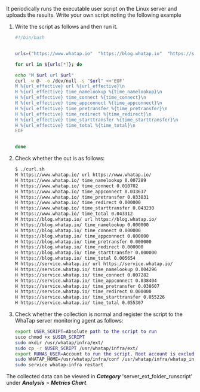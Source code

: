 It periodically runs the executable user script on the Linux server and uploads the results. Write your own script noting the following example

1. Write the script as follows and then run it.

    ```bash title='Linux Shell'
    #!/bin/bash


    urls=("https://www.whatap.io"  "https://blog.whatap.io"  "https://service.whatap.io")

    for url in ${urls[*]}; do

    echo "M $url url $url"
    curl -w @- -o /dev/null -s "$url" <<'EOF'
    M %{url_effective} url %{url_effective}\n
    H %{url_effective} time_namelookup %{time_namelookup}\n
    H %{url_effective} time_connect %{time_connect}\n
    H %{url_effective} time_appconnect %{time_appconnect}\n
    H %{url_effective} time_pretransfer %{time_pretransfer}\n
    H %{url_effective} time_redirect %{time_redirect}\n
    H %{url_effective} time_starttransfer %{time_starttransfer}\n
    H %{url_effective} time_total %{time_total}\n
    EOF


    done
    ```

2. Check whether the out is as follows:

    ```bash title='Linux Shell'
    $ ./curl.sh
    M https://www.whatap.io/ url https://www.whatap.io/
    H https://www.whatap.io/ time_namelookup 0.007289
    H https://www.whatap.io/ time_connect 0.010702
    H https://www.whatap.io/ time_appconnect 0.033637
    H https://www.whatap.io/ time_pretransfer 0.033831
    H https://www.whatap.io/ time_redirect 0.000000
    H https://www.whatap.io/ time_starttransfer 0.043230
    H https://www.whatap.io/ time_total 0.043312
    M https://blog.whatap.io/ url https://blog.whatap.io/
    H https://blog.whatap.io/ time_namelookup 0.000000
    H https://blog.whatap.io/ time_connect 0.000000
    H https://blog.whatap.io/ time_appconnect 0.000000
    H https://blog.whatap.io/ time_pretransfer 0.000000
    H https://blog.whatap.io/ time_redirect 0.000000
    H https://blog.whatap.io/ time_starttransfer 0.000000
    H https://blog.whatap.io/ time_total 0.005654
    M https://service.whatap.io/ url https://service.whatap.io/
    H https://service.whatap.io/ time_namelookup 0.004296
    H https://service.whatap.io/ time_connect 0.007282
    H https://service.whatap.io/ time_appconnect 0.038404
    H https://service.whatap.io/ time_pretransfer 0.038607
    H https://service.whatap.io/ time_redirect 0.000000
    H https://service.whatap.io/ time_starttransfer 0.055226
    H https://service.whatap.io/ time_total 0.055307
    ```

3. Check whether the collection is normal and register the script to the WhaTap server monitoring agent as follows:

    ```bash title='Linux Shell'
    export USER_SCRIPT=Absolute path to the script to run
    suco chmod +x $USER_SCRIPT
    sudo mkdir /usr/whatap/infra/ext/
    sudo cp -r $USER_SCRIPT /usr/whatap/infra/ext/
    export RUNAS_USER=Account to run the script. Root account is excluded.
    sudo WHATAP_HOME=/usr/whatap/infra/conf /usr/whatap/infra/whatap_infrad --user=$RUNAS_USER init-script
    sudo service whatap-infra restart
    ```

The collected data can be viewed in **_Category_** 'server_ext_folder_runscript' under **_Analysis_** > **_Metrics Chart_**.
